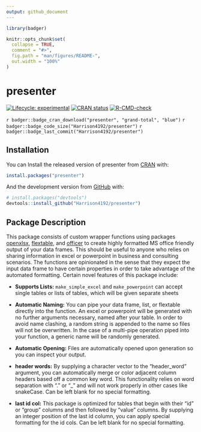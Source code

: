 ```yaml
---
output: github_document
---
```


<!-- README.md is generated from README.Rmd. Please edit that file -->

```r
library(badger)

knitr::opts_chunk$set(
  collapse = TRUE,
  comment = "#>",
  fig.path = "man/figures/README-",
  out.width = "100%"
)
```

# presenter

<!-- badges: start -->
[![Lifecycle: experimental](https://img.shields.io/badge/lifecycle-experimental-orange.svg)](https://www.tidyverse.org/lifecycle/#experimental)
[![CRAN status](https://www.r-pkg.org/badges/version/presenter)](https://CRAN.R-project.org/package=presenter)
[![R-CMD-check](https://github.com/Harrison4192/presenter/workflows/R-CMD-check/badge.svg)](https://github.com/Harrison4192/presenter/actions)

`r badger::badge_cran_download("presenter", "grand-total", "blue")`
`r badger::badge_code_size("Harrison4192/presenter")`
`r badger::badge_last_commit("Harrison4192/presenter")`
<!-- badges: end -->


  
## Installation

You can Install the released version of presenter from [CRAN](https://CRAN.R-project.org) with:

``` r
install.packages("presenter")
```

And the development version from [GitHub](https://github.com/) with:

``` r
# install.packages("devtools")
devtools::install_github("Harrison4192/presenter")
```
## Package Description

This package consists of custom wrapper functions using packages [openxlsx](https://ycphs.github.io/openxlsx/index.html), [flextable](https://davidgohel.github.io/flextable/), and [officer](https://davidgohel.github.io/officer/) to create highly formatted MS office friendly output of your data frames. This should be useful to anyone who relies on sharing information in excel or powerpoint in business and consulting scenarios. The functions are opinionated in the sense that they expect the input data frame to have certain properties in order to take advantage of the automated formatting. Certain novel features of this package include:

* **Supports Lists:** `make_simple_excel` and `make_powerpoint` can accept single tables or lists of tables, which will be given separate sheets

* **Automatic Naming:** You can pipe your data frame, list, or flextable directly into the function. An excel or powerpoint will be generated with no further arguments necessary, named after your table. In order to avoid name clashing, a random string is appended to the name so files will not be overwritten. In the case of a multi-pipe operation piped into your function, a generic name will be randomly generated. 

* **Automatic Opening:** Files are automatically opened upon generation so you can inspect your output.

* **header words:** By supplying a character vector to the "header_word" argument, you can automatically merge or color adjacent column headers based off a common key word. This functionality relies on word separation with "." or "_" and will not work properly in other cases like snakeCase. Can be left blank for no special formatting.

* **last id col:** This package is optimized for tables that begin with their "id" or "group" columns and then followed by "value" columns. By supplying an integer position of the last id column, you can apply special formatting for the id cols. Can be left blank for no special formatting.
    
    

  
